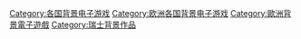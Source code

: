 [[Category:各国背景电子游戏|Category:各国背景电子游戏]]
[[Category:欧洲各国背景电子游戏|Category:欧洲各国背景电子游戏]]
[[Category:歐洲背景電子遊戲|Category:歐洲背景電子遊戲]]
[[Category:瑞士背景作品|Category:瑞士背景作品]]